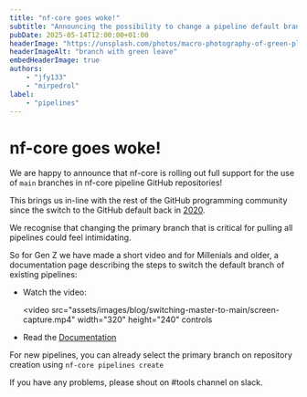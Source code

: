```yaml
---
title: "nf-core goes woke!"
subtitle: "Announcing the possibility to change a pipeline default branch to main"
pubDate: 2025-05-14T12:00:00+01:00
headerImage: "https://unsplash.com/photos/macro-photography-of-green-plants-KzA5drJC-ok"
headerImageAlt: "branch with green leave"
embedHeaderImage: true
authors:
    - "jfy133"
    - "mirpedrol"
label:
    - "pipelines"
---
```


# nf-core goes woke!

We are happy to announce that nf-core is rolling out full support for the use of `main` branches in nf-core pipeline GitHub repositories!

This brings us in-line with the rest of the GitHub programming community since the switch to the GitHub default back in [2020](https://github.blog/changelog/2020-10-01-the-default-branch-for-newly-created-repositories-is-now-main/).

We recognise that changing the primary branch that is critical for pulling all pipelines could feel intimidating.

So for Gen Z we have made a short video and for Millenials and older, a documentation page describing the steps to switch the default branch of existing pipelines:

- Watch the video:

    <video
        src="assets/images/blog/switching-master-to-main/screen-capture.mp4"
        width="320"
        height="240"
        controls
    ></video>

- Read the [Documentation](https://nf-co.re/docs/tutorials/switching_branch_to_main/switching_master_to_main)

For new pipelines, you can already select the primary branch on repository creation using `nf-core pipelines create`

If you have any problems, please shout on #tools channel on slack.
